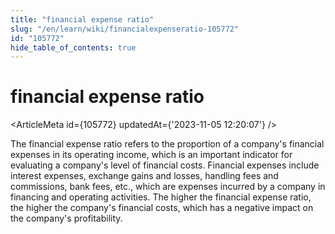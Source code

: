 ```yaml
---
title: "financial expense ratio"
slug: "/en/learn/wiki/financialexpenseratio-105772"
id: "105772"
hide_table_of_contents: true
---
```



# financial expense ratio

<ArticleMeta id={105772} updatedAt={'2023-11-05 12:20:07'} />
<div className='border-solid border-b border-t-0 my-4 border-[var(--ifm-color-gray-300)]' />

The financial expense ratio refers to the proportion of a company's financial expenses in its operating income, which is an important indicator for evaluating a company's level of financial costs. Financial expenses include interest expenses, exchange gains and losses, handling fees and commissions, bank fees, etc., which are expenses incurred by a company in financing and operating activities. The higher the financial expense ratio, the higher the company's financial costs, which has a negative impact on the company's profitability.

